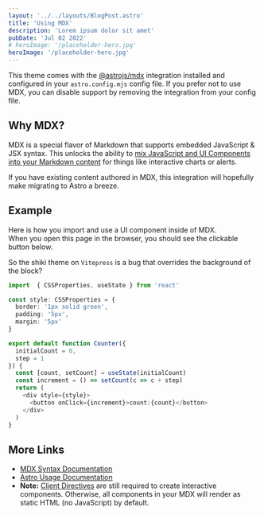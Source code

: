 ```yaml
---
layout: '../../layouts/BlogPost.astro'
title: 'Using MDX'
description: 'Lorem ipsum dolor sit amet'
pubDate: 'Jul 02 2022'
# heroImage: '/placeholder-hero.jpg'
heroImage: '/placeholder-hero.jpg'
---
```


This theme comes with the [@astrojs/mdx](https://docs.astro.build/en/guides/integrations-guide/mdx/) integration installed and configured in your `astro.config.mjs` config file. If you prefer not to use MDX, you can disable support by removing the integration from your config file.

## Why MDX?

MDX is a special flavor of Markdown that supports embedded JavaScript & JSX syntax. This unlocks the ability to [mix JavaScript and UI Components into your Markdown content](https://docs.astro.build/en/guides/markdown-content/#mdx-features) for things like interactive charts or alerts.

If you have existing content authored in MDX, this integration will hopefully make migrating to Astro a breeze.

## Example

Here is how you import and use a UI component inside of MDX.  
When you open this page in the browser, you should see the clickable button below.


<CounterReact client:load />

<CounterVue  client:load />


So the shiki theme on  `Vitepress` is a bug that overrides the background of the block? 
```typescript
import  { CSSProperties, useState } from 'react'

const style: CSSProperties = {
  border: '1px solid green',
  padding: '5px',
  margin: '5px'
}

export default function Counter({
  initialCount = 0, 
  step = 1
}) {
  const [count, setCount] = useState(initialCount)
  const increment = () => setCount(c => c + step)
  return (
    <div style={style}>
      <button onClick={increment}>count:{count}</button>
    </div>
  )
}
```


## More Links

- [MDX Syntax Documentation](https://mdxjs.com/docs/what-is-mdx)
- [Astro Usage Documentation](https://docs.astro.build/en/guides/markdown-content/#markdown-and-mdx-pages)
- **Note:** [Client Directives](https://docs.astro.build/en/reference/directives-reference/#client-directives) are still required to create interactive components. Otherwise, all components in your MDX will render as static HTML (no JavaScript) by default.
